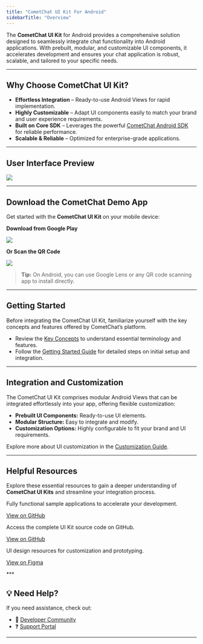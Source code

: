 ```yaml
---
title: "CometChat UI Kit For Android"
sidebarTitle: "Overview"
---
```


The **CometChat UI Kit** for Android provides a comprehensive solution designed to seamlessly integrate chat functionality into Android applications. With prebuilt, modular, and customizable UI components, it accelerates development and ensures your chat application is robust, scalable, and tailored to your specific needs.

***

## **Why Choose CometChat UI Kit?**

* **Effortless Integration** – Ready-to-use Android Views for rapid implementation.
* **Highly Customizable** – Adapt UI components easily to match your brand and user experience requirements.
* **Built on Core SDK** – Leverages the powerful [CometChat Android SDK](/docs/sdk/android/overview) for reliable performance.
* **Scalable & Reliable** – Optimized for enterprise-grade applications.

***

## **User Interface Preview**

<Frame>
  <img src="/images/4c141125-Instant_Messaging-3e86359342605c94dc912604de8f6617.png" />
</Frame>

***

## **Download the CometChat Demo App**

Get started with the **CometChat UI Kit** on your mobile device:

**Download from Google Play**

[<img src="/images/7f1e19fd-google-play-badge-f2deddb3d9c4b7c784e35f3a7794f994.png" />](https://link.cometchat.com/android-demo-app)

**Or Scan the QR Code**

<Frame>
  <img src="/images/844ec598-qr_code-3437240f18ec2f1548a04ebc93e8ce4e.png" />
</Frame>

> **Tip:** On Android, you can use Google Lens or any QR code scanning app to install directly.

***

## **Getting Started**

Before integrating the CometChat UI Kit, familiarize yourself with the key concepts and features offered by CometChat’s platform.

* Review the [Key Concepts](/docs/fundamentals/key-concepts) to understand essential terminology and features.
* Follow the [Getting Started Guide](/docs/ui-kit/android/getting-started) for detailed steps on initial setup and integration.

***

## **Integration and Customization**

The CometChat UI Kit comprises modular Android Views that can be integrated effortlessly into your app, offering flexible customization:

* **Prebuilt UI Components:** Ready-to-use UI elements.
* **Modular Structure:** Easy to integrate and modify.
* **Customization Options:** Highly configurable to fit your brand and UI requirements.

Explore more about UI customization in the [Customization Guide](/docs/ui-kit/android/theme-introduction).

***

## **Helpful Resources**

Explore these essential resources to gain a deeper understanding of **CometChat UI Kits** and streamline your integration process.

<CardGroup>
<Card title="🚀 Android Sample App">

Fully functional sample applications to accelerate your development.

[View on GitHub](https://github.com/cometchat/cometchat-uikit-android)
</Card>
<Card title="📦 UI Kit Source Code">

Access the complete UI Kit source code on GitHub.

[View on GitHub](https://github.com/cometchat/cometchat-uikit-android)
</Card>
<Card title="🎨 Figma Design File">

UI design resources for customization and prototyping.

[View on Figma](https://www.figma.com/community/file/1444324233177163609/cometchat-ui-kit-for-android)
</Card>
  
</CardGroup>
***

## **💡 Need Help?**

If you need assistance, check out:

* 💬 [Developer Community](http://community.cometchat.com/)
* ❓ [Support Portal](https://help.cometchat.com/hc/en-us/requests/new)

***
